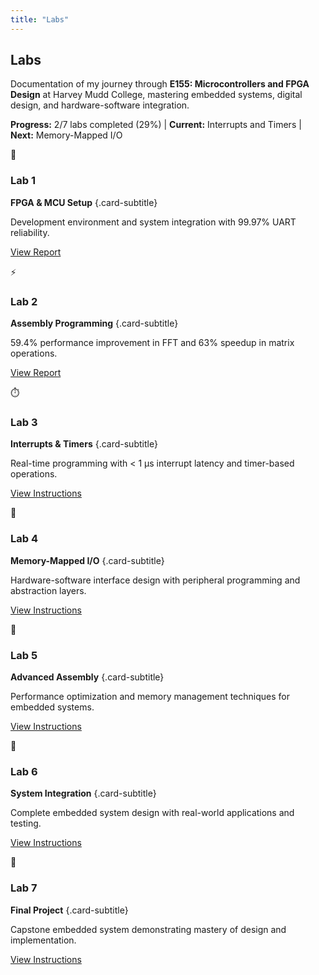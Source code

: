 ```yaml
---
title: "Labs"
---
```


::: {.section-title-container}
## Labs {.section-title}
:::

::: {.labs-intro .scroll-animate}
Documentation of my journey through **E155: Microcontrollers and FPGA Design** at Harvey Mudd College, mastering embedded systems, digital design, and hardware-software integration.

::: {.progress-indicator}
**Progress:** 2/7 labs completed (29%) | **Current:** Interrupts and Timers | **Next:** Memory-Mapped I/O
:::
:::

::: {.featured-grid}
::: {.featured-card .completed .scroll-animate-left}
::: {.featured-card-content}
::: {.featured-icon}
🔧
:::
### Lab 1
**FPGA & MCU Setup** {.card-subtitle}

Development environment and system integration with 99.97% UART reliability.

[View Report](LabPdfs/MicroP's Lab1 (2).pdf){.featured-link}
:::
:::

::: {.featured-card .completed .scroll-animate-scale}
::: {.featured-card-content}
::: {.featured-icon}
⚡
:::
### Lab 2
**Assembly Programming** {.card-subtitle}

59.4% performance improvement in FFT and 63% speedup in matrix operations.

[View Report](LabPdfs/MicroP's Lab2.pdf){.featured-link}
:::
:::

::: {.featured-card .in-progress .scroll-animate-right}
::: {.featured-card-content}
::: {.featured-icon}
⏱️
:::
### Lab 3
**Interrupts & Timers** {.card-subtitle}

Real-time programming with < 1 μs interrupt latency and timer-based operations.

[View Instructions](https://hmc-e155.github.io/lab/lab3/){.featured-link}
:::
:::

::: {.featured-card .scroll-animate-left}
::: {.featured-card-content}
::: {.featured-icon}
💾
:::
### Lab 4
**Memory-Mapped I/O** {.card-subtitle}

Hardware-software interface design with peripheral programming and abstraction layers.

[View Instructions](https://hmc-e155.github.io/lab/lab4/){.featured-link .disabled}
:::
:::

::: {.featured-card .scroll-animate-scale}
::: {.featured-card-content}
::: {.featured-icon}
🚀
:::
### Lab 5
**Advanced Assembly** {.card-subtitle}

Performance optimization and memory management techniques for embedded systems.

[View Instructions](https://hmc-e155.github.io/lab/lab5/){.featured-link .disabled}
:::
:::

::: {.featured-card .scroll-animate-right}
::: {.featured-card-content}
::: {.featured-icon}
🔗
:::
### Lab 6
**System Integration** {.card-subtitle}

Complete embedded system design with real-world applications and testing.

[View Instructions](https://hmc-e155.github.io/lab/lab6/){.featured-link .disabled}
:::
:::

::: {.featured-card .scroll-animate-left}
::: {.featured-card-content}
::: {.featured-icon}
🎯
:::
### Lab 7
**Final Project** {.card-subtitle}

Capstone embedded system demonstrating mastery of design and implementation.

[View Instructions](https://hmc-e155.github.io/lab/lab7/){.featured-link .disabled}
:::
:::
:::

<script src="scroll-animations.js"></script>

